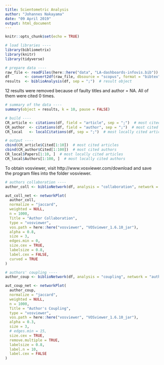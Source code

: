 ```yaml
---
title: Scientometric Analysis
author: "Johannes Nakayama"
date: "09 April 2019"
output: html_document
---
```


```r

knitr::opts_chunk$set(echo = TRUE)

# load libraries ----
library(bibliometrix)
library(knitr)
library(tidyverse)

```

```r

# prepare data ----
raw_file <- readFiles(here::here("data", "LA-dashboards-infovis.bib"))  # load raw file
df       <- convert2df(raw_file, dbsource = "scopus", format = "bibtex")  # convert to data frame
results  <- biblioAnalysis(df, sep = ";")  # result object

```

12 results were removed because of faulty titles and author = NA. All of them were cited 0 times. 

```r

# summary of the data ----
summary(object = results, k = 10, pause = FALSE)

```

```r

# build ----
CR_article <- citations(df, field = "article", sep = ";")  # most cited articles
CR_author  <- citations(df, field = "author", sep = ";")  # most cited authors
CR_local   <- localCitations(df, sep = ";")  # most locally cited articles / authors

# output ----
cbind(CR_article$Cited[1:10])  # most cited articles
cbind(CR_author$Cited[1:100])  # most cited authors
CR_local$Papers[1:10, ]  # most locally cited articles
CR_local$Authors[1:100, ]  # most locally cited authors

```

To obtain vosviewer, visit http://www.vosviewer.com/download and save the program files into the folder vosviewer.

```r

# authors collaboration ----
author_coll <- biblioNetwork(df, analysis = "collaboration", network = "authors", sep = ";")

aut_coll_net <- networkPlot(
  author_coll,  
  normalize = "jaccard", 
  weighted = NULL, 
  n = 1000, 
  Title = "Author Collaboration", 
  type = "vosviewer",
  vos.path = here::here("vosviewer", "VOSviewer_1.6.10_jar"),
  alpha = 0.8,
  size = 3,
  edges.min = 0,
  size.cex = TRUE,
  labelsize = 0.8,
  label.cex = FALSE,
  curved = TRUE
)

```

```r

# authors' coupling ----
author_coup <- biblioNetwork(df, analysis = "coupling", network = "authors", sep = ";")

aut_coup_net <- networkPlot(
  author_coup,  
  normalize = "jaccard", 
  weighted = NULL, 
  n = 1000, 
  Title = "Author's Coupling", 
  type = "vosviewer",
  vos.path = here::here("vosviewer", "VOSviewer_1.6.10_jar"),
  alpha = 0.3,
  size = 3,
  # edges.min = 15,
  size.cex = TRUE,
  remove.multiple = TRUE,
  labelsize = 0.8,
  label.n = 10,
  label.cex = FALSE
)

```


